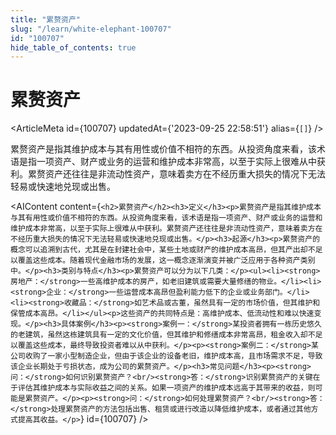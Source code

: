 ```yaml
---
title: "累赘资产"
slug: "/learn/white-elephant-100707"
id: "100707"
hide_table_of_contents: true
---
```



# 累赘资产

<ArticleMeta id={100707} updatedAt={'2023-09-25 22:58:51'} alias={`[]`} />
<div className='border-solid border-b border-t-0 my-4 border-[var(--ifm-color-gray-300)]' />

累赘资产是指其维护成本与其有用性或价值不相符的东西。从投资角度来看，该术语是指一项资产、财产或业务的运营和维护成本非常高，以至于实际上很难从中获利。累赘资产还往往是非流动性资产，意味着卖方在不经历重大损失的情况下无法轻易或快速地兑现或出售。

<AIContent content={`<h2>累赘资产</h2><h3>定义</h3><p>累赘资产是指其维护成本与其有用性或价值不相符的东西。从投资角度来看，该术语是指一项资产、财产或业务的运营和维护成本非常高，以至于实际上很难从中获利。累赘资产还往往是非流动性资产，意味着卖方在不经历重大损失的情况下无法轻易或快速地兑现或出售。</p><h3>起源</h3><p>累赘资产的概念可以追溯到古代，尤其是在封建社会中，某些土地或财产的维护成本高昂，但其产出却不足以覆盖这些成本。随着现代金融市场的发展，这一概念逐渐演变并被广泛应用于各种资产类别中。</p><h3>类别与特点</h3><p>累赘资产可以分为以下几类：</p><ul><li><strong>房地产：</strong>一些高维护成本的房产，如老旧建筑或需要大量修缮的物业。</li><li><strong>企业：</strong>一些运营成本高昂但盈利能力低下的企业或业务部门。</li><li><strong>收藏品：</strong>如艺术品或古董，虽然具有一定的市场价值，但其维护和保管成本高昂。</li></ul><p>这些资产的共同特点是：高维护成本、低流动性和难以快速变现。</p><h3>具体案例</h3><p><strong>案例一：</strong>某投资者拥有一栋历史悠久的老建筑，虽然这栋建筑具有一定的文化价值，但其维护和修缮成本非常高昂，租金收入却不足以覆盖这些成本，最终导致投资者难以从中获利。</p><p><strong>案例二：</strong>某公司收购了一家小型制造企业，但由于该企业的设备老旧，维护成本高，且市场需求不足，导致该企业长期处于亏损状态，成为公司的累赘资产。</p><h3>常见问题</h3><p><strong>问：</strong>如何识别累赘资产？<br/><strong>答：</strong>识别累赘资产的关键在于评估其维护成本与实际收益之间的关系。如果一项资产的维护成本远高于其带来的收益，则可能是累赘资产。</p><p><strong>问：</strong>如何处理累赘资产？<br/><strong>答：</strong>处理累赘资产的方法包括出售、租赁或进行改造以降低维护成本，或者通过其他方式提高其收益。</p>`} id={100707} />
